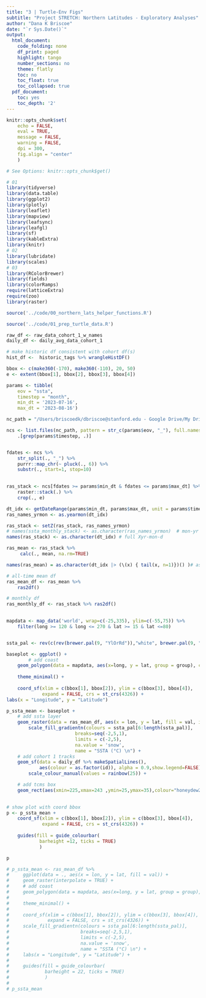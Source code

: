 ```yaml
---
title: "3 | Turtle-Env Figs"
subtitle: "Project STRETCH: Northern Latitudes - Exploratory Analyses"
author: "Dana K Briscoe"
date: "`r Sys.Date()`"
output:
  html_document:
    code_folding: none
    df_print: paged
    highlight: tango
    number_sections: no
    theme: flatly
    toc: no
    toc_float: true
    toc_collapsed: true
  pdf_document:
    toc: yes
    toc_depth: '2'
---
```


```{=html}
<style>
.main-container {
    max-width: 1180px;
    margin-left: 10;
    margin-right: 10;
}
</style>
```

```r
knitr::opts_chunk$set(
    echo = FALSE,
    eval = TRUE,
    message = FALSE,
    warning = FALSE,
    dpi = 300,
    fig.align = "center"
    )

# See Options: knitr::opts_chunk$get()
```

```r
# 01
library(tidyverse)
library(data.table)
library(ggplot2)
library(plotly)
library(leaflet)
library(mapview)
library(leafsync)
library(leafgl)
library(sf)
library(kableExtra)
library(knitr)
# 02
library(lubridate)
library(scales)
# 03 
library(RColorBrewer)
library(fields)
library(colorRamps)
require(latticeExtra)
require(zoo)
library(raster)
```

```r
source('../code/00_northern_lats_helper_functions.R')
```

```r
source('../code/01_prep_turtle_data.R')

```

```r
raw_df <- raw_data_cohort_1_w_names
daily_df <- daily_avg_data_cohort_1

# make historic df consistent with cohort df(s)
hist_df <-  historic_tags %>% wrangleHistDF()

```

```r
bbox <- c(make360(-170), make360(-110), 20, 50)
e <- extent(bbox[1], bbox[2], bbox[3], bbox[4])

```

```r
params <- tibble(
    eov = "ssta",
    timestep = "month",
    min_dt = '2023-07-16',
    max_dt = '2023-08-16')

```


```r

nc_path = "/Users/briscoedk/dbriscoe@stanford.edu - Google Drive/My Drive/ncdf/npac"

ncs <- list.files(nc_path, pattern = str_c(params$eov, "_"), full.names=T) %>%
    .[grep(params$timestep, .)]


fdates <- ncs %>% 
    str_split(., "_") %>%
    purrr::map_chr(~ pluck(., 6)) %>%
    substr(., start=1, stop=10)
       

ras_stack <- ncs[fdates >= params$min_dt & fdates <= params$max_dt] %>%
    raster::stack(.) %>%
    crop(., e)

```


```r

dt_idx <- getDateRange(params$min_dt, params$max_dt, unit = params$timestep)
ras_names_yrmon <- as.yearmon(dt_idx)

ras_stack <- setZ(ras_stack, ras_names_yrmon)
# names(ssta_monthly_stack) <- as.character(ras_names_yrmon)  # mon-yr abbreb
names(ras_stack) <- as.character(dt_idx) # full Xyr-mon-d 

```


```r
ras_mean <- ras_stack %>%
     calc(., mean, na.rm=TRUE)

names(ras_mean) = as.character(dt_idx |> (\(x) { tail(x, n=1)})() )# assign dummy date for mean ras. use last date
```


```r
# all-time mean df
ras_mean_df <- ras_mean %>% 
    ras2df()

# monthly df
ras_monthly_df <- ras_stack %>% ras2df()
    
```


```r
mapdata <- map_data('world', wrap=c(-25,335), ylim=c(-55,75)) %>%
    filter(long >= 120 & long <= 270 & lat >= 15 & lat <=80) 


ssta_pal <- rev(c(rev(brewer.pal(9, "YlOrRd")),"white", brewer.pal(9, "Blues")))

```


```r
baseplot <- ggplot() + 
        # add coast 
    geom_polygon(data = mapdata, aes(x=long, y = lat, group = group), color = "black", fill = "black") +
   
    theme_minimal() + 
    
    coord_sf(xlim = c(bbox[1], bbox[2]), ylim = c(bbox[3], bbox[4]), 
             expand = FALSE, crs = st_crs(4326)) +
labs(x = "Longitude", y = "Latitude")

```

```r

p_ssta_mean <- baseplot + 
    # add ssta layer
    geom_raster(data = ras_mean_df, aes(x = lon, y = lat, fill = val, interpolate = TRUE)) +
        scale_fill_gradientn(colours = ssta_pal[6:length(ssta_pal)], 
                         breaks=seq(-2,5,1),
                         limits = c(-2,5), 
                         na.value = 'snow',
                         name = "SSTA (°C) \n") +
    # add cohort 1 tracks
    geom_sf(data = daily_df %>% makeSpatialLines(), 
            aes(colour = as.factor(id)), alpha = 0.9,show.legend=FALSE) +
        scale_colour_manual(values = rainbow(25)) +

    # add tcms box
    geom_rect(aes(xmin=225,xmax=243 ,ymin=25,ymax=35),colour="honeydew2",alpha=0, size=0.45)
   

# show plot with coord bbox
p <- p_ssta_mean +
    coord_sf(xlim = c(bbox[1], bbox[2]), ylim = c(bbox[3], bbox[4]), 
             expand = FALSE, crs = st_crs(4326)) +
    
    guides(fill = guide_colourbar(
            barheight =12, ticks = TRUE)
            )

p

```


```r
# p_ssta_mean <- ras_mean_df %>%
#     ggplot(data = ., aes(x = lon, y = lat, fill = val)) + 
#     geom_raster(interpolate = TRUE) +
#     # add coast 
#     geom_polygon(data = mapdata, aes(x=long, y = lat, group = group), color = "black", fill = "black") +
#    
#     theme_minimal() + 
#     
#     coord_sf(xlim = c(bbox[1], bbox[2]), ylim = c(bbox[3], bbox[4]), 
#              expand = FALSE, crs = st_crs(4326)) +
#     scale_fill_gradientn(colours = ssta_pal[6:length(ssta_pal)], 
#                          breaks=seq(-2,5,1),
#                          limits = c(-2,5), 
#                          na.value = 'snow',
#                          name = "SSTA (°C) \n") + 
#     labs(x = "Longitude", y = "Latitude") +
#     
#     guides(fill = guide_colourbar(
#             barheight = 22, ticks = TRUE)
#             )
# 
# p_ssta_mean 
```

